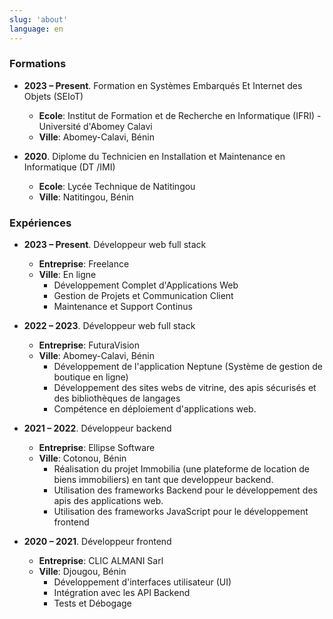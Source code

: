 ```yaml
---
slug: 'about'
language: en
---
```


### Formations

- **2023 – Present**. Formation en Systèmes Embarqués Et Internet des Objets (SEIoT)
    - **Ecole**: Institut de Formation et de Recherche en Informatique (IFRI) - Université d'Abomey Calavi
    - **Ville**: Abomey-Calavi, Bénin

- **2020**. Diplome du Technicien en Installation et Maintenance en Informatique (DT /IMI)
    - **Ecole**: Lycée Technique de Natitingou
    - **Ville**: Natitingou, Bénin

### Expériences

- **2023 – Present**. Développeur web full stack
    - **Entreprise**: Freelance
    - **Ville**: En ligne
        - Développement Complet d'Applications Web
        - Gestion de Projets et Communication Client
        - Maintenance et Support Continus


- **2022 – 2023**. Développeur web full stack
    - **Entreprise**: FuturaVision
    - **Ville**: Abomey-Calavi, Bénin
        - Développement de l'application Neptune (Système de gestion de boutique en ligne)
        - Développement des sites webs de vitrine, des apis sécurisés et des bibliothèques de langages
        - Compétence en déploiement d'applications web.


- **2021 – 2022**. Développeur backend
    - **Entreprise**:  Ellipse Software
    - **Ville**: Cotonou, Bénin
        - Réalisation du projet Immobilia (une plateforme de location de biens immobiliers) en tant que developpeur backend.
        - Utilisation des frameworks Backend pour le développement des apis des applications web.
        - Utilisation des frameworks JavaScript pour le développement frontend

- **2020 – 2021**. Développeur frontend
    - **Entreprise**: CLIC ALMANI Sarl
    - **Ville**: Djougou, Bénin
        - Développement d'interfaces utilisateur (UI)
        - Intégration avec les API Backend
        - Tests et Débogage
